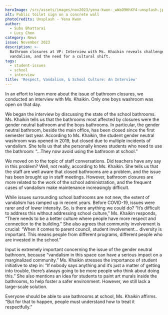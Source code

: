 ```yaml
---
heroImage: /src/assets/images/nov2023/yena-kwon-_wWaO9HhXY4-unsplash.jpg
alt: Public toilet sign on a concrete wall
photoCredits: Unsplash - Yena Kwon
author:
  - Subu Bhattarai
  - Lucy Chen
category: News
issue: November 2023
description: >-
  Bathroom closures at VP: Interview with Ms. Khaikin reveals challenges,
  vandalism, and the need for a cultural shift.
tags:
  - student-issues
  - school
  - interview
title: 'Respect, Vandalism, & School Culture: An Interview'
---
```


In an effort to learn more about the issue of bathroom closures, we conducted an interview with Ms. Khaikin. Only one boys washroom was open on that day.

We began the interview by discussing the state of the school bathrooms. Ms. Khaikin tells us that the bathrooms most affected by closures were the gender neutral bathroom and the boys bathrooms. In particular, the gender neutral bathroom, beside the main office, has been closed since the first semester last year. According to Ms. Khaikin, the student gender neutral washroom was opened in 2019, but closed due to multiple incidents of vandalism. She tells us that she personally knows students who need to use the bathroom: “...They now avoid using the bathroom at school.”

We moved on to the topic of staff conversations. Did teachers have any say in this problem? Well, not really, according to Ms. Khaikin. She tells us that the staff are well aware that closed bathrooms are a problem, and the issue has been brought up in staff meetings. However, bathroom closures are more related to the work of the school administration, and the frequent cases of vandalism make maintenance increasingly difficult.

While issues surrounding school bathrooms are not new, the extent of vandalism has ramped up in recent years. Before COVID-19, issues were rarer and of lower intensity. So, is there anything we could do? “It’s difficult to address this without addressing school culture,” Ms. Khaikin responds, “There needs to be a better culture where people have more respect and connection to the building.” She also agrees that community involvement is crucial: “When it comes to parent council, student involvement… diversity is important. This means people from different programs, different people who are invested in the school.”

Input is extremely important concerning the issue of the gender neutral bathroom, because “vandalism in this space can have a serious impact on a marginalized community.” Ms. Khaikin stresses the importance of student initiative to step in: “If nobody says anything and it’s just a matter of getting into trouble, there’s always going to be more people who think about doing this.” She also mentions an idea for students to paint art murals inside the bathrooms, to help foster a safer environment. However, we still lack a large-scale solution.

Everyone should be able to use bathrooms at school, Ms. Khaikin affirms. “But for that to happen, people must understand how to treat it respectfully.”
